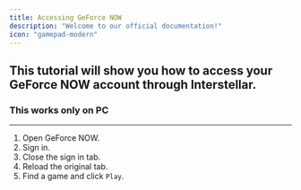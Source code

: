 ```yaml
---
title: Accessing GeForce NOW
description: "Welcome to our official documentation!"
icon: "gamepad-modern"
---
```

This tutorial will show you how to access your GeForce NOW account through Interstellar.
---
### <Note>This works only on PC</Note>
---
1. Open GeForce NOW.
2. Sign in.
3. Close the sign in tab.
4. Reload the original tab.
5. Find a game and click `Play`.
